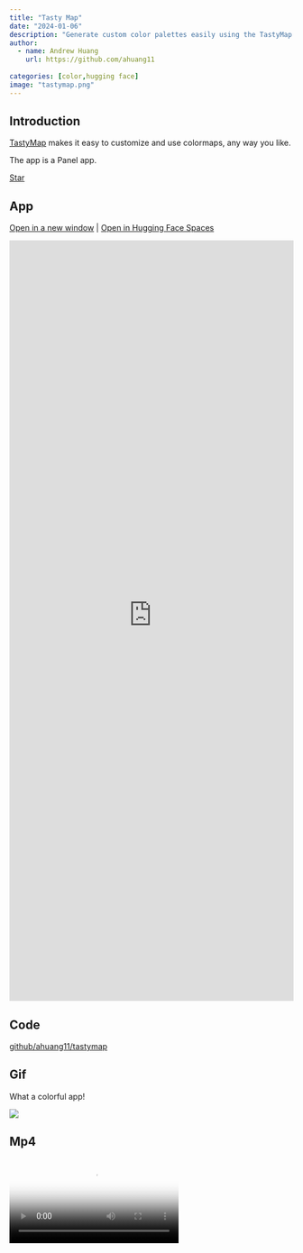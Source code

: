 ```yaml
---
title: "Tasty Map"
date: "2024-01-06"
description: "Generate custom color palettes easily using the TastyMap Panel app"
author:
  - name: Andrew Huang
    url: https://github.com/ahuang11
    
categories: [color,hugging face]
image: "tastymap.png"
---
```


## Introduction

[TastyMap](https://ahuang11.github.io/tastymap/) makes it easy to customize and use colormaps, any way you like.

The app is a Panel app.

<script async defer src="https://buttons.github.io/buttons.js"></script>
<a class="github-button" href="https://github.com/ahuang11/tastymap" data-color-scheme="no-preference: light; light: light; dark: dark;" data-icon="octicon-star" data-size="large" data-show-count="true" aria-label="Star ahuang11/tastymap on GitHub">Star</a>


## App

<a href="https://ahuang11-tastykitchen.hf.space" target="_blank">Open in a new window</a> | <a href="https://huggingface.co/spaces/ahuang11/tastykitchen" target="_blank">Open in Hugging Face Spaces</a>

<iframe
	src="https://ahuang11-tastykitchen.hf.space"
	frameborder="0"
	style="width:100%;height:1350px"
></iframe>

## Code

[github/ahuang11/tastymap](https://github.com/ahuang11/tastymap)

## Gif

What a colorful app!

<img src="https://cdn.awesome-panel.org/resources/tastymap/tastymap.gif"></img>

## Mp4

<video poster="https://cdn.awesome-panel.org/resources/tastymap/tastymap.png" controls>
  <source src="https://cdn.awesome-panel.org/resources/tastymap/tastymap.mp4" type="video/mp4">
  Your browser does not support HTML video.
</video>

## Png

<img src="https://cdn.awesome-panel.org/resources/tastymap/tastymap.png"></img>

## Social

Please share on social media. Thanks.

<a href="https://twitter.com/awesome_panel" target="_blank"><i class="bi bi-twitter"></i></a> <a href="https://www.linkedin.com/company/awesome-panel-org" target="_blank"><i class="bi bi-linkedin"></i></a>
